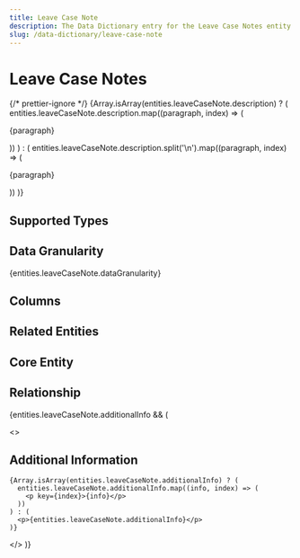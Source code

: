 ```yaml
---
title: Leave Case Note
description: The Data Dictionary entry for the Leave Case Notes entity
slug: /data-dictionary/leave-case-note
---
```



# Leave Case Notes

{/* prettier-ignore */}
{Array.isArray(entities.leaveCaseNote.description) ? (
  entities.leaveCaseNote.description.map((paragraph, index) => (
    <p key={index}>{paragraph}</p>
))
) : (
entities.leaveCaseNote.description.split('\n').map((paragraph, index) => (

<p key={index}>{paragraph}</p>
)) )}

## Supported Types

<SupportedTypesTable supportedTypes={entities.leaveCaseNote.supportedTypes} />

## Data Granularity

{entities.leaveCaseNote.dataGranularity}

## Columns

<ColumnsTable columns={entities.leaveCaseNote.columns} />

## Related Entities

<RelatedEntitiesList relatedEntities={entities.leaveCaseNote.relatedEntities} />

## Core Entity

<CoreEntityTable coreEntities={entities.leaveCaseNote.coreEntity} />

## Relationship

<RelationshipTable
  relationship={entities.leaveCaseNote.relationship}
  simple={true}
/>

{entities.leaveCaseNote.additionalInfo && (

  <>
    <h2>Additional Information</h2>

    {Array.isArray(entities.leaveCaseNote.additionalInfo) ? (
      entities.leaveCaseNote.additionalInfo.map((info, index) => (
        <p key={index}>{info}</p>
      ))
    ) : (
      <p>{entities.leaveCaseNote.additionalInfo}</p>
    )}

  </>
)}
